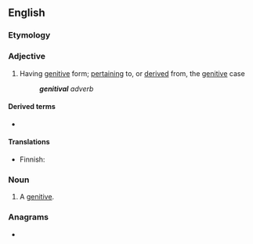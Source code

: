 ==English==

===Etymology===
{{suffix|en|genitive|al}}

===Adjective===
{{en-adj}}

# {{lb|en|grammar}} Having [[genitive]] form; [[pertaining]] to, or [[derived]] from, the [[genitive]] case
#: '''''genitival''' adverb''

====Derived terms====
* {{l|en|genitivally}}

====Translations====
{{trans-top|of or pertaining to genitive case}}
* Finnish: {{t|fi|genetiivinen}}
{{trans-mid}}
{{trans-bottom}}

===Noun===
{{en-noun}}

# {{lb|en|grammar}} A [[genitive]].

===Anagrams===
* {{anagrams|en|vigilante}}